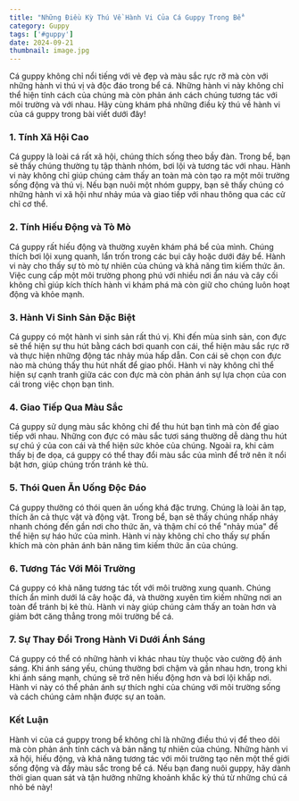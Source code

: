 ```yaml
---
title: "Những Điều Kỳ Thú Về Hành Vi Của Cá Guppy Trong Bể"
category: Guppy
tags: ['#guppy']
date: 2024-09-21
thumbnail: image.jpg
---
```


Cá guppy không chỉ nổi tiếng với vẻ đẹp và màu sắc rực rỡ mà còn với những hành vi thú vị và độc đáo trong bể cá. Những hành vi này không chỉ thể hiện tính cách của chúng mà còn phản ánh cách chúng tương tác với môi trường và với nhau. Hãy cùng khám phá những điều kỳ thú về hành vi của cá guppy trong bài viết dưới đây!

### 1. **Tính Xã Hội Cao**
Cá guppy là loài cá rất xã hội, chúng thích sống theo bầy đàn. Trong bể, bạn sẽ thấy chúng thường tụ tập thành nhóm, bơi lội và tương tác với nhau. Hành vi này không chỉ giúp chúng cảm thấy an toàn mà còn tạo ra một môi trường sống động và thú vị. Nếu bạn nuôi một nhóm guppy, bạn sẽ thấy chúng có những hành vi xã hội như nhảy múa và giao tiếp với nhau thông qua các cử chỉ cơ thể.

### 2. **Tính Hiếu Động và Tò Mò**
Cá guppy rất hiếu động và thường xuyên khám phá bể của mình. Chúng thích bơi lội xung quanh, lẩn trốn trong các bụi cây hoặc dưới đáy bể. Hành vi này cho thấy sự tò mò tự nhiên của chúng và khả năng tìm kiếm thức ăn. Việc cung cấp một môi trường phong phú với nhiều nơi ẩn náu và cây cối không chỉ giúp kích thích hành vi khám phá mà còn giữ cho chúng luôn hoạt động và khỏe mạnh.

### 3. **Hành Vi Sinh Sản Đặc Biệt**
Cá guppy có một hành vi sinh sản rất thú vị. Khi đến mùa sinh sản, con đực sẽ thể hiện sự thu hút bằng cách bơi quanh con cái, thể hiện màu sắc rực rỡ và thực hiện những động tác nhảy múa hấp dẫn. Con cái sẽ chọn con đực nào mà chúng thấy thu hút nhất để giao phối. Hành vi này không chỉ thể hiện sự cạnh tranh giữa các con đực mà còn phản ánh sự lựa chọn của con cái trong việc chọn bạn tình.

### 4. **Giao Tiếp Qua Màu Sắc**
Cá guppy sử dụng màu sắc không chỉ để thu hút bạn tình mà còn để giao tiếp với nhau. Những con đực có màu sắc tươi sáng thường dễ dàng thu hút sự chú ý của con cái và thể hiện sức khỏe của chúng. Ngoài ra, khi cảm thấy bị đe dọa, cá guppy có thể thay đổi màu sắc của mình để trở nên ít nổi bật hơn, giúp chúng trốn tránh kẻ thù.

### 5. **Thói Quen Ăn Uống Độc Đáo**
Cá guppy thường có thói quen ăn uống khá đặc trưng. Chúng là loài ăn tạp, thích ăn cả thực vật và động vật. Trong bể, bạn sẽ thấy chúng nhấp nháy nhanh chóng đến gần nơi cho thức ăn, và thậm chí có thể "nhảy múa" để thể hiện sự háo hức của mình. Hành vi này không chỉ cho thấy sự phấn khích mà còn phản ánh bản năng tìm kiếm thức ăn của chúng.

### 6. **Tương Tác Với Môi Trường**
Cá guppy có khả năng tương tác tốt với môi trường xung quanh. Chúng thích ẩn mình dưới lá cây hoặc đá, và thường xuyên tìm kiếm những nơi an toàn để tránh bị kẻ thù. Hành vi này giúp chúng cảm thấy an toàn hơn và giảm bớt căng thẳng trong môi trường bể cá.

### 7. **Sự Thay Đổi Trong Hành Vi Dưới Ánh Sáng**
Cá guppy có thể có những hành vi khác nhau tùy thuộc vào cường độ ánh sáng. Khi ánh sáng yếu, chúng thường bơi chậm và gần nhau hơn, trong khi khi ánh sáng mạnh, chúng sẽ trở nên hiếu động hơn và bơi lội khắp nơi. Hành vi này có thể phản ánh sự thích nghi của chúng với môi trường sống và cách chúng cảm nhận được sự an toàn.

### Kết Luận
Hành vi của cá guppy trong bể không chỉ là những điều thú vị để theo dõi mà còn phản ánh tính cách và bản năng tự nhiên của chúng. Những hành vi xã hội, hiếu động, và khả năng tương tác với môi trường tạo nên một thế giới sống động và đầy màu sắc trong bể cá. Nếu bạn đang nuôi guppy, hãy dành thời gian quan sát và tận hưởng những khoảnh khắc kỳ thú từ những chú cá nhỏ bé này!